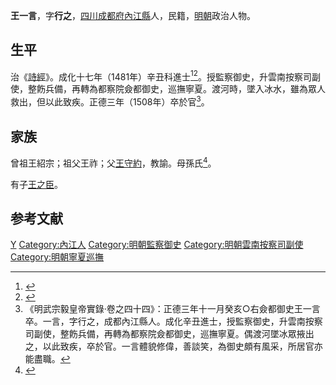 {{Otheruses|other=名为王一言的其他人物|王一言}}
{{Otheruses|other=名为王行之的其他人物|王行之}}
{{明清人物信息框
| 姓名 = 王一言
| 原名 =
| 圖片名稱= 
| 圖片大小 =
| 圖片說明 = 
| 最高職務 = 巡撫寧夏右僉都御史
| 國家 = 大明 
| 爵位 =
| 籍貫 = [[四川|四川]][[成都府|成都府]][[內江縣|內江縣]]
| 族裔 = 
| 字號 = 字行之
| 諡號 =
| 出生日期 = 正統十四年（1449年）二月二十五日
| 出生地點 =
| 逝世日期 = 正德三年（1508年）
| 逝世地點 =
| 墓葬 =
| 配偶 = 李氏
| 親屬 = （子）[[王之臣_(內江)|王之臣]]
| 出身 =
* 四川鄉試第五十四名舉人
* 成化十七年辛丑科同進士出身
| 經歷 =
| 著作 = 
}}
'''王一言'''{{BD|1449年||1508年||W}}，字'''行之'''，[[四川|四川]][[成都府|成都府]][[內江縣|內江縣]]人，民籍，[[明朝|明朝]]政治人物。

== 生平 ==
治《[[詩經|詩經]]》。成化十七年（1481年）辛丑科進士<ref>{{Cite book|title=《[[皇明贡举考|皇明贡举考]]》卷五|last=（明）[[张朝瑞|张朝瑞]]|first=|publisher=《续修四库全书》史部第828册|year=|isbn=|location=|pages=}}</ref><ref>{{Cite book|title=贡举志五种 上|last=鲁小俊，江俊伟著|first=|publisher=武汉：武汉大学出版社|year=2009|isbn=978-7-307-07043-1|location=|pages=254-256}}</ref>。授監察御史，升雲南按察司副使，整飭兵備，再轉為都察院僉都御史，巡撫寧夏。渡河時，墜入冰水，雖為眾人救出，但以此致疾。正德三年（1508年）卒於官<ref>《明武宗毅皇帝實錄·卷之四十四》：正德三年十一月癸亥○右僉都御史王一言卒。一言，字行之，成都內江縣人。成化辛丑進士，授監察御史，升雲南按察司副使，整飭兵備，再轉為都察院僉都御史，巡撫寧夏。偶渡河墜冰眾掖出之，以此致疾，卒於官。一言體貌修偉，善談笑，為御史頗有風采，所居官亦能盡職。</ref>。

== 家族 ==
曾祖王紹宗；祖父王祚；父[[王守約|王守約]]，教諭。母孫氏<ref>{{Cite book|title=天一阁藏明代科举录选刊 登科录 点校本|last=龚延明主编|first=|publisher=宁波出版社|year=2016|isbn=978-7-5526-2320-8|location=宁波|pages=|quote=《天一閣藏明代科舉錄選刊.登科錄》之《成化十七年進士登科錄》}}</ref>。

有子[[王之臣_(內江)|王之臣]]。

==参考文献==
{{reflist}}

{{成化十七年辛丑科殿試金榜}}

{{Authority control}}

{{DEFAULTSORT:Wang王}}
[[Category:王姓|Y]]
[[Category:內江人|Category:內江人]]
[[Category:明朝監察御史|Category:明朝監察御史]]
[[Category:明朝雲南按察司副使|Category:明朝雲南按察司副使]]
[[Category:明朝寧夏巡撫|Category:明朝寧夏巡撫]]